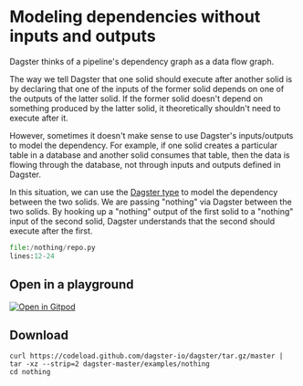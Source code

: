 
# Modeling dependencies without inputs and outputs

<ExampleReferenceLink filePath="examples/nothing" />

Dagster thinks of a pipeline's dependency graph as a data flow graph.

The way we tell Dagster that one solid should execute after another solid is by declaring that one of the inputs of the former solid depends on one of the outputs of the latter solid. If the former solid doesn't depend on something produced by the latter solid, it theoretically shouldn't need to execute after it.

However, sometimes it doesn't make sense to use Dagster's inputs/outputs to model the dependency. For example, if one solid creates a particular table in a database and another solid consumes that table, then the data is flowing through the database, not through inputs and outputs defined in Dagster.

In this situation, we can use the <PyObject module="dagster" object="Nothing" /> [Dagster type](/overview/types) to model the dependency between the two solids. We are passing "nothing" via Dagster between the two solids. By hooking up a "nothing" output of the first solid to a "nothing" input of the second solid, Dagster understands that the second should execute after the first.

```python literalinclude caption=repo.py
file:/nothing/repo.py
lines:12-24
```

## Open in a playground

[![Open in Gitpod](https://gitpod.io/button/open-in-gitpod.svg)](https://gitpod.io/#EXAMPLE=nothing/https://github.com/dagster-io/dagster)

## Download

```
curl https://codeload.github.com/dagster-io/dagster/tar.gz/master | tar -xz --strip=2 dagster-master/examples/nothing
cd nothing
```
